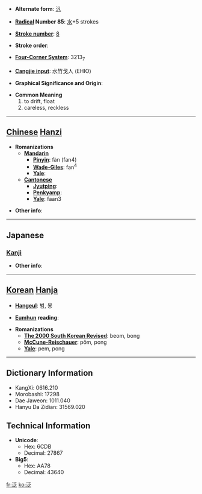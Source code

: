 * '''Alternate form''': [[汎]]

* '''[[Wiktionary:Chinese radical index| Radical]] Number 85''': [[Wiktionary:Chinese radical index 水|水]]+5 strokes

* '''[[Wiktionary:Chinese total strokes index|Stroke number]]''': [[Wiktionary:Chinese total strokes index 8|8]]

* '''Stroke order''': 

* '''[[Wiktionary:Chinese four corner index|Four-Corner System]]''': 3213<sub>7</sub>

* '''[[Wiktionary:Chinese Cangjie index|Cangjie input]]''': 水竹戈人 (EHIO)

* '''Graphical Significance and Origin''': 

* '''Common Meaning'''
*#to drift, float
*# careless, reckless


----

== [[Chinese]] [[Hanzi]] ==

* '''Romanizations'''
** '''[[Mandarin]]'''
*** '''[[Pinyin]]''': fàn (fan4)
*** '''[[Wade-Giles]]''': fan<sup>4</sup>
*** '''[[Yale]]''': 
** '''[[Cantonese]]'''
*** '''[[Jyutping]]''':
*** '''[[Penkyamp]]''': 
*** '''[[Yale]]''': faan3

* '''Other info''': 

----

==Japanese==
===[[Kanji]]===
{{kanji|on readings=[[はん]] (han), [[ほう]] (hō)
|kun readings=[[うかぶ]] (ukabu)
}}

* '''Other info''':  

----

== [[Korean]] [[Hanja]] ==

* '''[[Hangeul]]''': 범, 봉

* '''[[Eumhun]] reading''': 

* '''Romanizations'''
** '''[[The 2000 South Korean Revised Romanization|The 2000 South Korean Revised]]''': beom, bong
** '''[[McCune-Reischauer]]''': pŏm, pong
** '''[[Yale]]''': pem, pong

----

== Dictionary Information ==

* KangXi: 0616.210
* Morobashi: 17298
* Dae Jaweon: 1011.040
* Hanyu Da Zidian: 31569.020

== Technical Information ==

* '''Unicode''':
** Hex: 6CDB
** Decimal: 27867
* '''Big5''':
** Hex: AA78
** Decimal: 43640

[[fr:泛]]
[[ko:泛]]